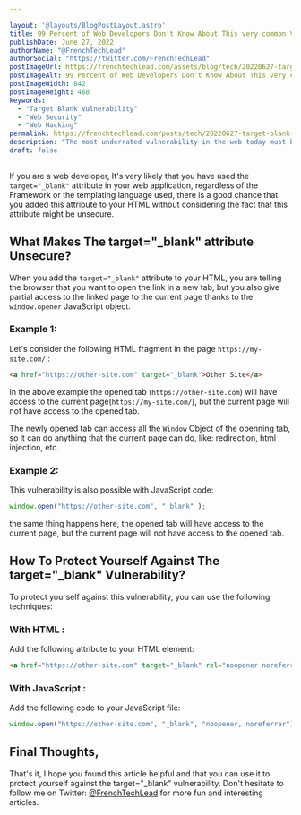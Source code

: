 ```yaml
---

layout: '@layouts/BlogPostLayout.astro'
title: 99 Percent of Web Developers Don't Know About This very common Vulnerability
publishDate: June 27, 2022
authorName: "@FrenchTechLead"
authorSocial: "https://twitter.com/FrenchTechLead"
postImageUrl: https://frenchtechlead.com/assets/blog/tech/20220627-target-blank-vulnerability/0.png
postImageAlt: 99 Percent of Web Developers Don't Know About This very common Vulnerability
postImageWidth: 842
postImageHeight: 468
keywords:
  - "Target Blank Vulnerability"
  - "Web Security"
  - "Web Hacking"
permalink: https://frenchtechlead.com/posts/tech/20220627-target-blank-vulnerability/
description: "The most underrated vulnerability in the web today must be the target _blank vulnerability, let's see how to exploit it in this article."
draft: false
---
```


If you are a web developer, It's very likely that you have used the `target="_blank"` attribute in your web application, regardless of the Framework or the templating language used, there is a good chance that you added this attribute to your HTML without considering the fact that this attribute might be unsecure.

<Separator />

## What Makes The target="_blank" attribute Unsecure?
When you add the `target="_blank"` attribute to your HTML, you are telling the browser that you want to open the link in a new tab, but you also give partial access to the linked page to the current page thanks to the `window.opener` JavaScript object.

<Separator />

### Example 1:
Let's consider the following HTML fragment in the page `https://my-site.com/` :

```html
<a href="https://other-site.com" target="_blank">Other Site</a>
``` 
In the above example the opened tab (`https://other-site.com`) will have access to the current page(`https://my-site.com/`), but the current page will not have access to the opened tab.


The newly opened tab can access all the `Window` Object of the openning tab, so it can do anything that the current page can do, like: redirection, html injection, etc.

<Separator/>

### Example 2:
This vulnerability is also possible with JavaScript code:

```js
window.open("https://other-site.com", "_blank" );
```
the same thing happens here, the opened tab will have access to the current page, but the current page will not have access to the opened tab.

<Separator/>

## How To Protect Yourself Against The target="_blank" Vulnerability?
To protect yourself against this vulnerability, you can use the following techniques:
### With HTML :
Add the following attribute to your HTML element:

```html
<a href="https://other-site.com" target="_blank" rel="noopener noreferrer">Other Site</a>
```
### With JavaScript :
Add the following code to your JavaScript file:

```js
window.open("https://other-site.com", "_blank", "noopener, noreferrer");
```

<Separator/>

## Final Thoughts,

That's it, I hope you found this article helpful and that you can use it to protect yourself against the target="_blank" vulnerability.
Don't hesitate to follow me on Twitter: [@FrenchTechLead](https://twitter.com/FrenchTechLead) for more fun and interesting articles.
